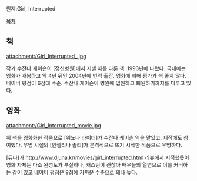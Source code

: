 원제:Girl, Interrupted 

[[목차]]

== 책 ==
attachment:/Girl_Interrupted_.jpg

작가 수잔나 케이슨이 [정신병원]에서 지낼 때를 다룬 책. 1993년에 나왔다. 국내에는 영화가 개봉하고 약 4년 뒤인 2004년에 번역 출간. 영화에 비해 평가가 썩 좋지 않다. 네이버 평점이 6점대 수준. 수잔나 케이슨이 병원에 입원하고 퇴원하기까지를 다루고 있다. 

== 영화 ==
attachment:/Girl_Interrupted_movie.jpg

위 책을 영화화한 작품으로 [위노나 라이더]가 수잔나 케이슨 역을 맡았고, 제작에도 참여했다. 무명 시절의 [안젤리나 졸리]가 본격적으로 뜨기 시작한 작품으로 유명하다.

[듀나]가 [[http://www.djuna.kr/movies/girl_interrupted.html 리뷰]]에서 지적했듯이 영화 자체는 다소 완성도가 부실하나, 캐스팅이 괜찮아 배우들의 열연으로 이를 커버하는 감이 있고 네이버 평점은 9점에 가까운 수준으로 꽤나 높다. 

